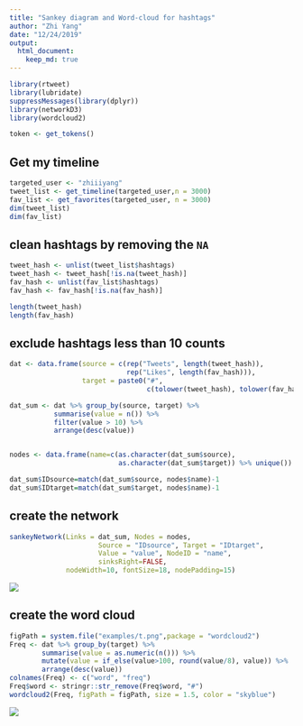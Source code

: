```yaml
---
title: "Sankey diagram and Word-cloud for hashtags"
author: "Zhi Yang"
date: "12/24/2019"
output: 
  html_document:
    keep_md: true
---
```

  
```r
library(rtweet)
library(lubridate)
suppressMessages(library(dplyr))
library(networkD3)
library(wordcloud2)

token <- get_tokens()
```

## Get my timeline
```r
targeted_user <- "zhiiiyang"
tweet_list <- get_timeline(targeted_user,n = 3000)
fav_list <- get_favorites(targeted_user, n = 3000)
dim(tweet_list)
dim(fav_list)
```

## clean hashtags by removing the `NA`
```r
tweet_hash <- unlist(tweet_list$hashtags)
tweet_hash <- tweet_hash[!is.na(tweet_hash)]
fav_hash <- unlist(fav_list$hashtags)
fav_hash <- fav_hash[!is.na(fav_hash)]

length(tweet_hash)
length(fav_hash)
```

## exclude hashtags less than 10 counts
```r
dat <- data.frame(source = c(rep("Tweets", length(tweet_hash)),
                             rep("Likes", length(fav_hash))),
                  target = paste0("#",
                                  c(tolower(tweet_hash), tolower(fav_hash))))

dat_sum <- dat %>% group_by(source, target) %>% 
           summarise(value = n()) %>%
           filter(value > 10) %>%
           arrange(desc(value))


nodes <- data.frame(name=c(as.character(dat_sum$source), 
                           as.character(dat_sum$target)) %>% unique())

dat_sum$IDsource=match(dat_sum$source, nodes$name)-1 
dat_sum$IDtarget=match(dat_sum$target, nodes$name)-1

```


## create the network
```r
sankeyNetwork(Links = dat_sum, Nodes = nodes,
                      Source = "IDsource", Target = "IDtarget",
                      Value = "value", NodeID = "name", 
                      sinksRight=FALSE, 
              nodeWidth=10, fontSize=18, nodePadding=15)
```
![](sankey.png)

## create the word cloud
```r
figPath = system.file("examples/t.png",package = "wordcloud2")
Freq <- dat %>% group_by(target) %>% 
        summarise(value = as.numeric(n())) %>% 
        mutate(value = if_else(value>100, round(value/8), value)) %>%
        arrange(desc(value))
colnames(Freq) <- c("word", "freq")
Freq$word <- stringr::str_remove(Freq$word, "#")
wordcloud2(Freq, figPath = figPath, size = 1.5, color = "skyblue")
```

![](twitter.png)
